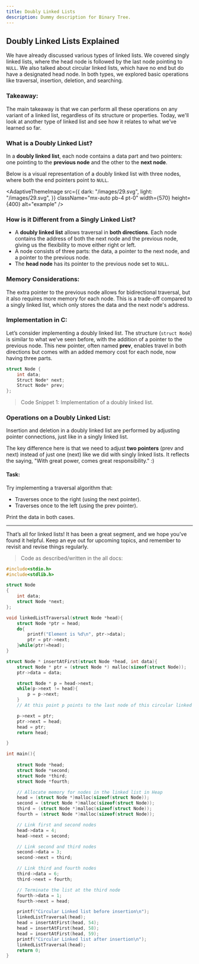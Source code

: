 ```yaml
---
title: Doubly Linked Lists
description: Dummy description for Binary Tree.
---
```

## Doubly Linked Lists Explained

We have already discussed various types of linked lists. We covered singly linked lists, where the head node is followed by the last node pointing to `NULL`. We also talked about circular linked lists, which have no end but do have a designated head node. In both types, we explored basic operations like traversal, insertion, deletion, and searching.

### Takeaway:
The main takeaway is that we can perform all these operations on any variant of a linked list, regardless of its structure or properties. Today, we'll look at another type of linked list and see how it relates to what we’ve learned so far.

### What is a Doubly Linked List?
In a **doubly linked list**, each node contains a data part and two pointers: one pointing to the **previous node** and the other to the **next node**.

Below is a visual representation of a doubly linked list with three nodes, where both the end pointers point to `NULL`.

<AdaptiveThemeImage
  src={{
    dark: "/images/29.svg",
    light: "/images/29.svg",
  }}
  className="mx-auto pb-4 pt-0"
  width={570}
  height={400}
  alt="example"
/>

### How is it Different from a Singly Linked List?

- A **doubly linked list** allows traversal in **both directions**. Each node contains the address of both the next node and the previous node, giving us the flexibility to move either right or left.
- A node consists of three parts: the data, a pointer to the next node, and a pointer to the previous node.
- The **head node** has its pointer to the previous node set to `NULL`.

### Memory Considerations:
The extra pointer to the previous node allows for bidirectional traversal, but it also requires more memory for each node. This is a trade-off compared to a singly linked list, which only stores the data and the next node's address.

### Implementation in C:

Let’s consider implementing a doubly linked list. The structure (`struct Node`) is similar to what we’ve seen before, with the addition of a pointer to the previous node. This new pointer, often named **prev**, enables travel in both directions but comes with an added memory cost for each node, now having three parts.

```C
struct Node {
    int data;
    Struct Node* next;
    Struct Node* prev;
};
```

> Code Snippet 1: Implementation of a doubly linked list.

### Operations on a Doubly Linked List:

Insertion and deletion in a doubly linked list are performed by adjusting pointer connections, just like in a singly linked list.

The key difference here is that we need to adjust **two pointers** (prev and next) instead of just one (next) like we did with singly linked lists. It reflects the saying, "With great power, comes great responsibility." :)

#### Task:
Try implementing a traversal algorithm that:
- Traverses once to the right (using the next pointer).
- Traverses once to the left (using the prev pointer).

Print the data in both cases.

---

That’s all for linked lists! It has been a great segment, and we hope you’ve found it helpful. Keep an eye out for upcoming topics, and remember to revisit and revise things regularly.


> Code as described/written in the all docs:

```C
#include<stdio.h>
#include<stdlib.h>

struct Node
{
    int data;
    struct Node *next;
};

void linkedListTraversal(struct Node *head){
    struct Node *ptr = head;
    do{
        printf("Element is %d\n", ptr->data);
        ptr = ptr->next;
    }while(ptr!=head);
}

struct Node * insertAtFirst(struct Node *head, int data){
    struct Node * ptr = (struct Node *) malloc(sizeof(struct Node));
    ptr->data = data;

    struct Node * p = head->next;
    while(p->next != head){
        p = p->next;
    }
    // At this point p points to the last node of this circular linked list

    p->next = ptr;
    ptr->next = head;
    head = ptr;
    return head;

}

int main(){
    
    struct Node *head;
    struct Node *second;
    struct Node *third;
    struct Node *fourth;

    // Allocate memory for nodes in the linked list in Heap
    head = (struct Node *)malloc(sizeof(struct Node));
    second = (struct Node *)malloc(sizeof(struct Node));
    third = (struct Node *)malloc(sizeof(struct Node));
    fourth = (struct Node *)malloc(sizeof(struct Node));

    // Link first and second nodes
    head->data = 4;
    head->next = second;

    // Link second and third nodes
    second->data = 3;
    second->next = third;

    // Link third and fourth nodes
    third->data = 6;
    third->next = fourth;

    // Terminate the list at the third node
    fourth->data = 1;
    fourth->next = head;

    printf("Circular Linked list before insertion\n");
    linkedListTraversal(head);
    head = insertAtFirst(head, 54);
    head = insertAtFirst(head, 58);
    head = insertAtFirst(head, 59);
    printf("Circular Linked list after insertion\n");
    linkedListTraversal(head);
    return 0;
}
```